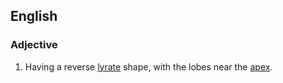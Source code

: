 ==English==

===Adjective===
{{en-adj|-}}

# {{label|en|botany|of leaves}} Having a reverse [[lyrate]] shape, with the lobes near the [[apex]].